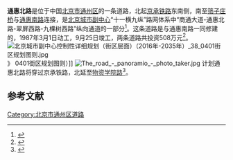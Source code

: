 {{coord|39.91377081978027|N|116.63682315995882|E|type:landmark|display=title}}
{{Infobox China Road
|路牌类型 = Beijing
|中文道路名称 = 通惠北路
|道路名称拼音 = Tonghui BEILU
|道路方向 = NS
|图片=通惠北路.jpg
|图片说明=通惠北路
|道路属性 = 
|道路总长度 =1.7
|规划总长度 =
|已通车长度 =
|车速限制 = 
|行车线数量 = 
|所在地区 = [[北京市|北京市]][[通州区_(北京市)|通州区]]
|起点 = 
|终点 = [[筛子庄桥|筛子庄桥]]
|道路命名日期=位于[[通惠河|通惠河]]以北
|命名缘由 = 
|道路旧名=
|道路动工日期=
|通车日期=1987年9月25日
|相连路段 = 
|路段主要建筑 =
}}
'''通惠北路'''是位于中国[[北京市|北京市]][[通州区_(北京市)|通州区]]的一条道路，北起[[京承铁路|京承铁路]]东南侧，南至[[筛子庄桥|筛子庄桥]]与[[通惠南路|通惠南路]]连接，是[[北京城市副中心|北京城市副中心]]“十一横九纵”路网体系中“商通大道-通惠北路-翠屏西路-九棵树西路”纵向通道的一部分<ref name="副中心十四五">{{cite wikisource
 | author    = 北京市通州区发展和改革委员会
 | authorlink    = 北京市通州区发展和改革委员会
 | wslink       = 北京城市副中心（通州区）国民经济和社会发展第十四个五年规划和二〇三五年远景目标纲要
 | wslanguage   = zh
 | title   = 北京城市副中心（通州区）国民经济和社会发展第十四个五年规划和二〇三五年远景目标纲要
}}</ref>。这条道路是与通惠南路一同修建的，1987年3月1日动工，9月25日竣工，两条道路共投资508万元<ref>{{cite book |author1=通县地名志编辑委员会 |editor=通县地名志编辑委员会 |title=北京市通县地名志 |date=1992-09 |publisher=北京出版社 |location=北京 |isbn=7-200-01818-X |page=56}}</ref>。
[[File:北京城市副中心控制性详细规划（街区层面）（2016年-2035年）_38_0401街区规划图则.jpg|thumb]]》 0401街区规划图则）]]
[[File:The_road_-_panoramio_-_photo_taker.jpg|thumb]]
计划通惠北路将穿过京承铁路，北延至[[物资学院路|物资学院路]]<ref>{{cite news |author1=关桂峰 |title=北京城市副中心明年探索实施外埠车辆限行措施 |url=http://www.gov.cn/xinwen/2016-12/23/content_5151976.htm |accessdate=2020-12-19 |agency=新华社 |date=2016-12-23}}</ref>。
{{北京城市副中心“十一横九纵”路网体系}}

== 参考文献 ==
{{Reflist}}


[[Category:北京市通州区道路|Category:北京市通州区道路]]